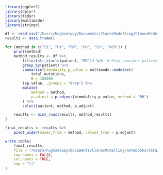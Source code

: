 

``` r
library(ggplot2)
library(dplyr)
library(tidyr)
library(multimode)
library(stringr)
```

``` r
df <- read.csv("/Users/hughselway/Documents/ClonesModelling/ClonesModelling/data/patient_data/cell_mutation_counts_yoshida_huang.csv")
results <- data.frame()

for (method in c("SI", "HY", "FM", "HH", "CH", "ACR")) {
    print(method)
    method_results <- df %>%
        filter(str_starts(patient, "PD")) %>%  # Only consider patients from Yoshida et al.
        group_by(patient) %>%
        summarise(bimodality_p_value = multimode::modetest(
            total_mutations,
            B = 100000
        )$p.value, .groups = "drop") %>%
        mutate(
            method = method,
            p.adjust = p.adjust(bimodality_p_value, method = "BH")
        ) %>%
        select(patient, method, p.adjust)

    results <- bind_rows(results, method_results)
}

final_results <- results %>%
    pivot_wider(names_from = method, values_from = p.adjust)

write.table(
    final_results,
    file = "/Users/hughselway/Documents/ClonesModelling/notebooks/data/25-07-28_bimodality_test/final_results.txt",
    row.names = FALSE,
    col.names = TRUE,
    sep = "\t"
)
```
